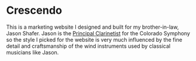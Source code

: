 <ImageZoom
  src="/projects/crescendo/site-1.png"
  alt="Screenshot of the Crescendo website"
/>

# Crescendo

<ProjectDetail title="Role" description="Web Designer + Developer" />
<ProjectDetail title="Time" description="2024" />
<ProjectDetail
  title="Tools"
  description="Figma, Next.js, TinaCMS, TailwindCSS, Midjourney, Vercel"
/>
<ProjectDetail
  title="See live"
  description="crescendopc.com"
  link="https://www.crescendopc.com/"
/>

This is a marketing website I designed and built for my brother-in-law, Jason Shafer. Jason is the [Principal Clarinetist](https://coloradosymphony.org/musician/shafer-jason/) for the Colorado Symphony so the style I picked for the website is very much influenced by the fine detail and craftsmanship of the wind instruments used by classical musicians like Jason.

<ImageZoom
  src="/projects/crescendo/site-2.png"
  alt="Screenshot of the Crescendo website"
/>

<ImageZoom
  src="/projects/crescendo/site-3.png"
  alt="Screenshot of the Crescendo website"
/>

<ImageZoom
  src="/projects/crescendo/site-4.png"
  alt="Screenshot of the Crescendo website"
/>
